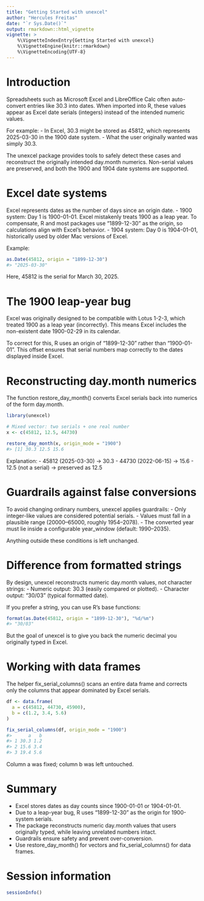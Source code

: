 ```yaml
---
title: "Getting Started with unexcel"
author: "Hercules Freitas"
date: "`r Sys.Date()`"
output: rmarkdown::html_vignette
vignette: >
    %\VignetteIndexEntry{Getting Started with unexcel}
    %\VignetteEngine{knitr::rmarkdown}
    %\VignetteEncoding{UTF-8}
---
```


# Introduction

Spreadsheets such as Microsoft Excel and LibreOffice Calc often auto-convert entries like 30.3 into dates. When imported into R, these values appear as Excel date serials (integers) instead of the intended numeric values.

For example:
- In Excel, 30.3 might be stored as 45812, which represents 2025-03-30 in the 1900 date system.
- What the user originally wanted was simply 30.3.

The unexcel package provides tools to safely detect these cases and reconstruct the originally intended day.month numerics. Non-serial values are preserved, and both the 1900 and 1904 date systems are supported.

# Excel date systems

Excel represents dates as the number of days since an origin date.
- 1900 system: Day 1 is 1900-01-01. Excel mistakenly treats 1900 as a leap year. To compensate, R and most packages use "1899-12-30" as the origin, so calculations align with Excel’s behavior.
- 1904 system: Day 0 is 1904-01-01, historically used by older Mac versions of Excel.

Example:

```r
as.Date(45812, origin = "1899-12-30")
#> "2025-03-30"
```

Here, 45812 is the serial for March 30, 2025.

# The 1900 leap-year bug

Excel was originally designed to be compatible with Lotus 1-2-3, which treated 1900 as a leap year (incorrectly). This means Excel includes the non-existent date 1900-02-29 in its calendar.

To correct for this, R uses an origin of "1899-12-30" rather than "1900-01-01". This offset ensures that serial numbers map correctly to the dates displayed inside Excel.

# Reconstructing day.month numerics

The function restore_day_month() converts Excel serials back into numerics of the form day.month.

```r
library(unexcel)

# Mixed vector: two serials + one real number
x <- c(45812, 12.5, 44730)

restore_day_month(x, origin_mode = "1900")
#> [1] 30.3 12.5 15.6
```

Explanation:
- 45812 (2025-03-30) → 30.3
- 44730 (2022-06-15) → 15.6
- 12.5 (not a serial) → preserved as 12.5

# Guardrails against false conversions

To avoid changing ordinary numbers, unexcel applies guardrails:
- Only integer-like values are considered potential serials.
- Values must fall in a plausible range (20000–65000, roughly 1954–2078).
- The converted year must lie inside a configurable year_window (default: 1990–2035).

Anything outside these conditions is left unchanged.

# Difference from formatted strings

By design, unexcel reconstructs numeric day.month values, not character strings:
- Numeric output: 30.3 (easily compared or plotted).
- Character output: "30/03" (typical formatted date).

If you prefer a string, you can use R’s base functions:

```r
format(as.Date(45812, origin = "1899-12-30"), "%d/%m")
#> "30/03"
```

But the goal of unexcel is to give you back the numeric decimal you originally typed in Excel.

# Working with data frames

The helper fix_serial_columns() scans an entire data frame and corrects only the columns that appear dominated by Excel serials.

```r
df <- data.frame(
  a = c(45812, 44730, 45900),
  b = c(1.2, 3.4, 5.6)
)

fix_serial_columns(df, origin_mode = "1900")
#>      a   b
#> 1 30.3 1.2
#> 2 15.6 3.4
#> 3 19.4 5.6
```

Column a was fixed; column b was left untouched.

# Summary

- Excel stores dates as day counts since 1900-01-01 or 1904-01-01.
- Due to a leap-year bug, R uses "1899-12-30" as the origin for 1900-system serials.
- The package reconstructs numeric day.month values that users originally typed, while leaving unrelated numbers intact.
- Guardrails ensure safety and prevent over-conversion.
- Use restore_day_month() for vectors and fix_serial_columns() for data frames.

# Session information

```r
sessionInfo()
```
